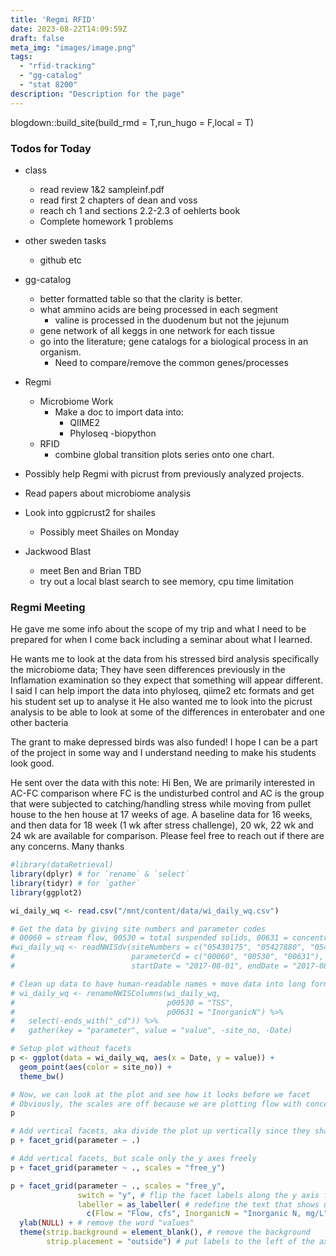 ```yaml
---
title: 'Regmi RFID'
date: 2023-08-22T14:09:59Z
draft: false
meta_img: "images/image.png"
tags:
  - "rfid-tracking"
  - "gg-catalog"
  - "stat 8200"
description: "Description for the page"
---
```


blogdown::build_site(build_rmd = T,run_hugo = F,local = T)

### Todos for Today

- class
  - read review 1&2 sampleinf.pdf
  - read first 2 chapters of dean and voss
  - reach ch 1 and sections 2.2-2.3 of oehlerts book
  - Complete homework 1 problems
  
- other sweden tasks
  - github etc
  
- gg-catalog
  - better formatted table so that the clarity is better.
  - what ammino acids are being processed in each segment
    - valine is processed in the duodenum but not the jejunum
  - gene network of all keggs in one network for each tissue
  - go into the literature; gene catalogs for a biological process in an organism.
      - Need to compare/remove the common genes/processes 
- Regmi
  - Microbiome Work
    - Make a doc to import data into:
      - QIIME2
      - Phyloseq
      -biopython
  - RFID
    - combine global transition plots series onto one chart. 
 
- Possibly help Regmi with picrust from previously analyzed projects. 
 
- Read papers about microbiome analysis

- Look into ggpicrust2 for shailes
  - Possibly meet Shailes on Monday
  
- Jackwood Blast
  - meet Ben and Brian TBD
  - try out a local blast search to see memory, cpu time limitation
  
### Regmi Meeting

He gave me some info about the scope of my trip and what I need to be prepared for when I come back including a seminar about what I learned. 

He wants me to look at the data from his stressed bird analysis specifically the microbiome data; They have seen differences previously in the Inflamation examination so they expect that something will appear different. 
I said I can help import the data into phyloseq, qiime2 etc formats and get his student set up to analyse it
He also wanted me to look into the picrust analysis to be able to look at some of the differences in enterobater and one other bacteria

The grant to make depressed birds was also funded! I hope I can be a part of the project in some way and I understand needing to make his students look good. 

He sent over the data with this note:
  Hi Ben, We are primarily interested in AC-FC comparison where FC is the undisturbed control and AC is the group that were subjected to catching/handling stress while moving from pullet house  to the hen house at 17 weeks of age. A baseline data for 16 weeks, and then data for 18 week (1 wk after stress challenge), 20 wk, 22 wk and 24 wk are available for comparison. Please feel free to reach out if there are any concerns.
Many thanks 


```r
#library(dataRetrieval)
library(dplyr) # for `rename` & `select`
library(tidyr) # for `gather`
library(ggplot2)

wi_daily_wq <- read.csv("/mnt/content/data/wi_daily_wq.csv")

# Get the data by giving site numbers and parameter codes
# 00060 = stream flow, 00530 = total suspended solids, 00631 = concentration of inorganic nitrogen
#wi_daily_wq <- readNWISdv(siteNumbers = c("05430175", "05427880", "05427927"),
#                          parameterCd = c("00060", "00530", "00631"),
#                          startDate = "2017-08-01", endDate = "2017-08-31")

# Clean up data to have human-readable names + move data into long format
# wi_daily_wq <- renameNWISColumns(wi_daily_wq,
#                                  p00530 = "TSS",
#                                  p00631 = "InorganicN") %>%
#   select(-ends_with("_cd")) %>%
#   gather(key = "parameter", value = "value", -site_no, -Date)

# Setup plot without facets
p <- ggplot(data = wi_daily_wq, aes(x = Date, y = value)) +
  geom_point(aes(color = site_no)) +
  theme_bw()

# Now, we can look at the plot and see how it looks before we facet
# Obviously, the scales are off because we are plotting flow with concentrations
p

# Add vertical facets, aka divide the plot up vertically since they share an x axis
p + facet_grid(parameter ~ .)

# Add vertical facets, but scale only the y axes freely
p + facet_grid(parameter ~ ., scales = "free_y")

p + facet_grid(parameter ~ ., scales = "free_y",
               switch = "y", # flip the facet labels along the y axis from the right side to the left
               labeller = as_labeller( # redefine the text that shows up for the facets
                 c(Flow = "Flow, cfs", InorganicN = "Inorganic N, mg/L", TSS = "TSS, mg/L"))) +
  ylab(NULL) + # remove the word "values"
  theme(strip.background = element_blank(), # remove the background
        strip.placement = "outside") # put labels to the left of the axis text
```
